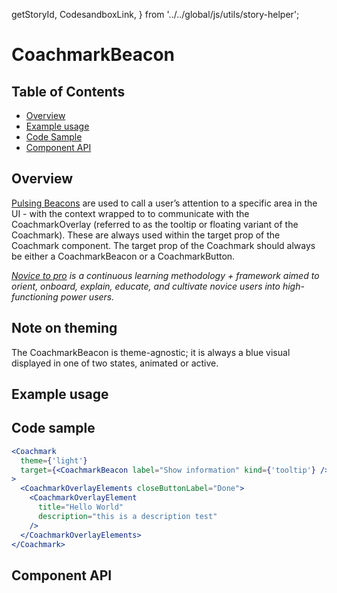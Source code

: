   getStoryId,
  CodesandboxLink,
} from '../../global/js/utils/story-helper';

# CoachmarkBeacon

## Table of Contents

- [Overview](#overview)
- [Example usage](#example-usage)
- [Code Sample](#code-sample)
- [Component API](#component-api)

## Overview

[Pulsing Beacons](https://pages.github.ibm.com/cdai-design/pal/novice-to-pro/components/coachmark/usage/#tooltip)
are used to call a user’s attention to a specific area in the UI - with the
context wrapped to to communicate with the CoachmarkOverlay (referred to as the
tooltip or floating variant of the Coachmark). These are always used within the
target prop of the Coachmark component. The target prop of the Coachmark should
always be either a CoachmarkBeacon or a CoachmarkButton.

_[Novice to pro](https://pages.github.ibm.com/security/security-design/teams-across-security/novice-to-pro/overview/)
is a continuous learning methodology + framework aimed to orient, onboard,
explain, educate, and cultivate novice users into high-functioning power users._

## Note on theming

The CoachmarkBeacon is theme-agnostic; it is always a blue visual displayed in
one of two states, animated or active.

## Example usage

<Canvas className="coachmarkExample" withSource="none">
  <div className="CoachmarkBaseExampleUsage">
    <Story id={getStoryId(CoachmarkBeacon.displayName, 'coachmark-beacon')} />
  </div>
</Canvas>

## Code sample

```jsx
<Coachmark
  theme={'light'}
  target={<CoachmarkBeacon label="Show information" kind={'tooltip'} />}
>
  <CoachmarkOverlayElements closeButtonLabel="Done">
    <CoachmarkOverlayElement
      title="Hello World"
      description="this is a description test"
    />
  </CoachmarkOverlayElements>
</Coachmark>
```

## Component API

<ArgsTable />
